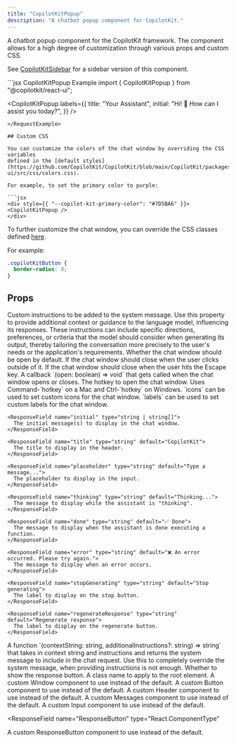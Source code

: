 ```yaml
---
title: "CopilotKitPopup"
description: "A chatbot popup component for CopilotKit."
---
```


A chatbot popup component for the CopilotKit framework. The component allows for a high degree
of customization through various props and custom CSS.

See [CopilotKitSidebar](./CopilotKitSidebar) for a sidebar version of this component.

<RequestExample>
  ```jsx CopilotKitPopup Example
  import { CopilotKitPopup } from "@copilotkit/react-ui";

  <CopilotKitPopup
    labels={{
      title: "Your Assistant",
      initial: "Hi! 👋 How can I assist you today?",
    }}
  />
  ```
</RequestExample>

## Custom CSS

You can customize the colors of the chat window by overriding the CSS variables
defined in the [default styles](https://github.com/CopilotKit/CopilotKit/blob/main/CopilotKit/packages/react-ui/src/css/colors.css).

For example, to set the primary color to purple:

```jsx
<div style={{ "--copilot-kit-primary-color": "#7D5BA6" }}>
  <CopilotKitPopup />
</div>
```

To further customize the chat window, you can override the CSS classes defined
[here](https://github.com/CopilotKit/CopilotKit/blob/main/CopilotKit/packages/react-ui/src/css/).

For example:

```css
.copilotKitButton {
  border-radius: 0;
}
```

## Props

<ResponseField name="instructions" type="string">
  Custom instructions to be added to the system message. Use this property to
  provide additional context or guidance to the language model, influencing its
  responses. These instructions can include specific directions, preferences, or
  criteria that the model should consider when generating its output, thereby
  tailoring the conversation more precisely to the user's needs or the
  application's requirements.
</ResponseField>

<ResponseField name="defaultOpen" type="boolean" default="false">
  Whether the chat window should be open by default.
</ResponseField>

<ResponseField name="clickOutsideToClose" type="boolean" default="true">
  If the chat window should close when the user clicks outside of it.
</ResponseField>

<ResponseField name="hitEscapeToClose" type="boolean" default="true">
  If the chat window should close when the user hits the Escape key.
</ResponseField>

<ResponseField name="onSetOpen" type="function">
  A callback `(open: boolean) => void` that gets called when the chat window
  opens or closes.
</ResponseField>

<ResponseField name="hotkey" type="string" default="e">
  The hotkey to open the chat window. Uses Command-`hotkey` on a Mac and
  Ctrl-`hotkey` on Windows.
</ResponseField>

<ResponseField name="icons" type="CopilotKitChatIcons">
  `icons` can be used to set custom icons for the chat window.
</ResponseField>

<ResponseField name="labels" type="CopilotKitChatLabels">
  `labels` can be used to set custom labels for the chat window.
  <Expandable title="CopilotKitChatLabels">

    <ResponseField name="initial" type="string | string[]">
      The initial message(s) to display in the chat window.
    </ResponseField>

    <ResponseField name="title" type="string" default="CopilotKit">
      The title to display in the header.
    </ResponseField>

    <ResponseField name="placeholder" type="string" default="Type a message...">
      The placeholder to display in the input.
    </ResponseField>

    <ResponseField name="thinking" type="string" default="Thinking...">
      The message to display while the assistant is "thinking".
    </ResponseField>

    <ResponseField name="done" type="string" default="✅ Done">
      The message to display when the assistant is done executing a function.
    </ResponseField>

    <ResponseField name="error" type="string" default="❌ An error occurred. Please try again.">
      The message to display when an error occurs.
    </ResponseField>

    <ResponseField name="stopGenerating" type="string" default="Stop generating">
      The label to display on the stop button.
    </ResponseField>

    <ResponseField name="regenerateResponse" type="string" default="Regenerate response">
      The label to display on the regenerate button.
    </ResponseField>

  </Expandable>
</ResponseField>

<ResponseField name="makeSystemMessage" type="SystemMessageFunction">
  A function `(contextString: string, additionalInstructions?: string) =>
  string` that takes in context string and instructions and returns the system
  message to include in the chat request. Use this to completely override the
  system message, when providing instructions is not enough.
</ResponseField>

<ResponseField name="showResponseButton" type="boolean" default="true">
  Whether to show the response button.
</ResponseField>

<ResponseField name="className" type="string">
  A class name to apply to the root element.
</ResponseField>

<ResponseField name="Window" type="React.ComponentType<WindowProps>">
  A custom Window component to use instead of the default.
</ResponseField>

<ResponseField name="Button" type="React.ComponentType<ButtonProps>">
  A custom Button component to use instead of the default.
</ResponseField>

<ResponseField name="Header" type="React.ComponentType<HeaderProps>">
  A custom Header component to use instead of the default.
</ResponseField>

<ResponseField name="Messages" type="React.ComponentType<MessagesProps>">
  A custom Messages component to use instead of the default.
</ResponseField>

<ResponseField name="Input" type="React.ComponentType<InputProps>">
  A custom Input component to use instead of the default.
</ResponseField>

<ResponseField
  name="ResponseButton"
  type="React.ComponentType<ResponseButtonProps>"
>
  A custom ResponseButton component to use instead of the default.
</ResponseField>
